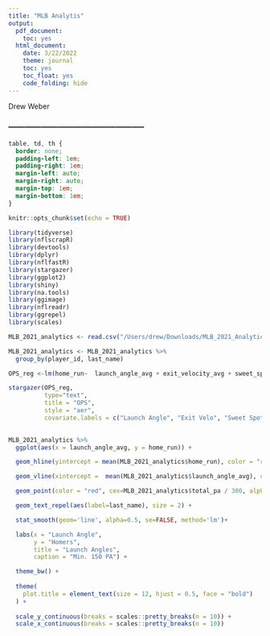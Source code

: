 ```yaml
---
title: "MLB Analytis"
output:
  pdf_document:
    toc: yes
  html_document:
    date: 3/22/2022
    theme: journal
    toc: yes
    toc_float: yes
    code_folding: hide
---
```


Drew Weber

### --------------------------------------------------

```css

table, td, th {
  border: none;
  padding-left: 1em;
  padding-right: 1em;
  margin-left: auto;
  margin-right: auto;
  margin-top: 1em;
  margin-bottom: 1em;
}

```

```r
knitr::opts_chunk$set(echo = TRUE)
```

```r
library(tidyverse)
library(nflscrapR)
library(devtools)
library(dplyr)
library(nflfastR)
library(stargazer)
library(ggplot2)
library(shiny)
library(na.tools)
library(ggimage)
library(nflreadr)
library(ggrepel)
library(scales)
```

```r
MLB_2021_analytics <- read.csv("/Users/drew/Downloads/MLB_2021_Analytics.csv")
```

```r
MLB_2021_analytics <- MLB_2021_analytics %>%
  group_by(player_id, last_name) 
```

```r
OPS_reg <-lm(home_run~  launch_angle_avg + exit_velocity_avg + sweet_spot_percent + barrel_batted_rate, data = MLB_2021_analytics)

```

```r
stargazer(OPS_reg,
          type="text",
          title = "OPS",
          style = "aer",
          covariate.labels = c("Launch Angle", "Exit Velo", "Sweet Spot%", "Barrel Batted%"))
          
```


```r
MLB_2021_analytics %>%
  ggplot(aes(x = launch_angle_avg, y = home_run)) +

  geom_hline(yintercept = mean(MLB_2021_analytics$home_run), color = "red", linetype = "dashed", alpha=0.5) +

  geom_vline(xintercept =  mean(MLB_2021_analytics$launch_angle_avg), color = "red", linetype = "dashed", alpha=0.5) +

  geom_point(color = "red", cex=MLB_2021_analytics$total_pa / 300, alpha = .75) +

  geom_text_repel(aes(label=last_name), size = 2) +

  stat_smooth(geom='line', alpha=0.5, se=FALSE, method='lm')+

  labs(x = "Launch Angle",
       y = "Homers",
       title = "Launch Angles",
       caption = "Min. 150 PA") +

  theme_bw() +
 
  theme(
    plot.title = element_text(size = 12, hjust = 0.5, face = "bold")
  ) +
 
  scale_y_continuous(breaks = scales::pretty_breaks(n = 10)) +
  scale_x_continuous(breaks = scales::pretty_breaks(n = 10))

```

